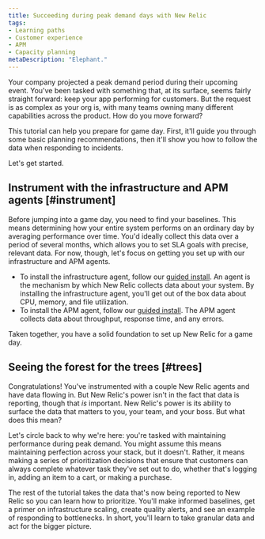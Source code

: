 ```yaml
---
title: Succeeding during peak demand days with New Relic 
tags:
- Learning paths
- Customer experience
- APM
- Capacity planning
metaDescription: "Elephant."
---
```


Your company projected a peak demand period during their upcoming event. You've been tasked with something that, at its surface, seems fairly straight forward: keep your app performing for customers. But the request is as complex as your org is, with many teams owning many different capabilities across the product. How do you move forward?

This tutorial can help you prepare for game day. First, it'll guide you through some basic planning recommendations, then it'll show you how to follow the data when responding to incidents.

Let's get started. 

## Instrument with the infrastructure and APM agents [#instrument]

Before jumping into a game day, you need to find your baselines. This means determining how your entire system performs on an ordinary day by averaging performance over time. You'd ideally collect this data over a period of several months, which allows you to set SLA goals with precise, relevant data. For now, though, let's focus on getting you set up with our infrastructure and APM agents.

* To install the infrastructure agent, follow our [guided install](). An agent is the mechanism by which New Relic collects data about your system. By installing the infrastructure agent, you'll get out of the box data about CPU, memory, and file utilization.
* To install the APM agent, follow our [guided install](). The APM agent collects data about throughput, response time, and any errors.

Taken together, you have a solid foundation to set up New Relic for a game day.

## Seeing the forest for the trees [#trees]

Congratulations! You've instrumented with a couple New Relic agents and have data flowing in. But New Relic's power isn't in the fact that data is reporting, though that *is* important. New Relic's power is its ability to surface the data that matters to you, your team, and your boss. But what does this mean?

Let's circle back to why we're here: you're tasked with maintaining performance during peak demand. You might assume this means maintaining perfection across your stack, but it doesn't. Rather, it means making a series of prioritization decisions that ensure that customers can always complete whatever task they've set out to do, whether that's logging in, adding an item to a cart, or making a purchase. 

The rest of the tutorial takes the data that's now being reported to New Relic so you can learn how to prioritize. You'll make informed baselines, get a primer on infrastructure scaling, create quality alerts, and see an example of responding to bottlenecks. In short, you'll learn to take granular data and act for the bigger picture. 
